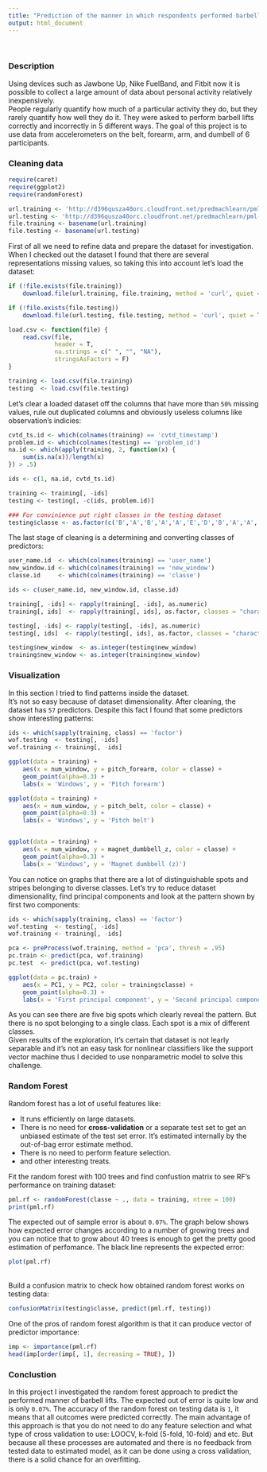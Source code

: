 ```yaml
---
title: "Prediction of the manner in which respondents performed barbell lifts"
output: html_document
---
```

<br/>

### Description

Using devices such as Jawbone Up, Nike FuelBand, and Fitbit now it is possible to collect a large amount of data about personal activity relatively inexpensively. <br/>
People regularly quantify how much of a particular activity they do, but they rarely quantify how well they do it. They were asked to perform barbell lifts correctly and incorrectly in 5 different ways. The goal of this project is to use data from accelerometers on the belt, forearm, arm, and dumbell of 6 participants.

### Cleaning data

```r
require(caret)
require(ggplot2)
require(randomForest)

url.training <- 'http://d396qusza40orc.cloudfront.net/predmachlearn/pml-training.csv'
url.testing <- 'http://d396qusza40orc.cloudfront.net/predmachlearn/pml-testing.csv'
file.training <- basename(url.training)
file.testing <- basename(url.testing)
```

First of all we need to refine data and prepare the dataset for investigation. <br />When I checked out the dataset I found that there are several representations missing values, so taking this into account let's load the dataset:

```r
if (!file.exists(file.training))
    download.file(url.training, file.training, method = 'curl', quiet = T)

if (!file.exists(file.testing))
    download.file(url.testing, file.testing, method = 'curl', quiet = T)

load.csv <- function(file) {
    read.csv(file,
             header = T,
             na.strings = c(" ", "", "NA"),
             stringsAsFactors = F)
}

training <- load.csv(file.training)
testing  <- load.csv(file.testing)
```

Let's clear a loaded dataset off the columns that have more than `50%` missing values, rule out duplicated columns and obviously useless columns like observation's indicies:

```r
cvtd_ts.id <- which(colnames(training) == 'cvtd_timestamp')
problem.id <- which(colnames(testing) == 'problem_id')
na.id <- which(apply(training, 2, function(x) {
    sum(is.na(x))/length(x)
}) > .5)

ids <- c(1, na.id, cvtd_ts.id)

training <- training[, -ids]
testing <- testing[, -c(ids, problem.id)]
```

```r
### For convinience put right classes in the testing dataset
testing$classe <- as.factor(c('B','A','B','A','A','E','D','B','A','A','B','C','B','A','E','E','A','B','B','B'))
```

The last stage of cleaning is a determining and converting classes of predictors:

```r
user_name.id  <- which(colnames(training) == 'user_name')
new_window.id <- which(colnames(training) == 'new_window')
classe.id     <- which(colnames(training) == 'classe')

ids <- c(user_name.id, new_window.id, classe.id)

training[, -ids] <- rapply(training[, -ids], as.numeric)
training[, ids]  <- rapply(training[, ids], as.factor, classes = "character", how = "replace")

testing[, -ids] <- rapply(testing[, -ids], as.numeric)
testing[, ids]  <- rapply(testing[, ids], as.factor, classes = "character", how = "replace")

testing$new_window  <- as.integer(testing$new_window)
training$new_window <- as.integer(training$new_window)
```

### Visualization

In this section I tried to find patterns inside the dataset.<br/> It's not so easy because of dataset dimensionality. After cleaning, the dataset has `57` predictors. Despite this fact I found that some predictors show interesting patterns:

```r
ids <- which(sapply(training, class) == 'factor')
wof.testing  <- testing[, -ids]
wof.training <- training[, -ids]
```

```r
ggplot(data = training) + 
    aes(x = num_window, y = pitch_forearm, color = classe) +
    geom_point(alpha=0.3) + 
    labs(x = 'Windows', y = 'Pitch forearm')

ggplot(data = training) + 
    aes(x = num_window, y = pitch_belt, color = classe) +
    geom_point(alpha=0.3) +
    labs(x = 'Windows', y = 'Pitch belt')


ggplot(data = training) + 
    aes(x = num_window, y = magnet_dumbbell_z, color = classe) +
    geom_point(alpha=0.3) + 
    labs(x = 'Windows', y = 'Magnet dumbbell (z)')
```

You can notice on graphs that there are a lot of distinguishable spots and stripes belonging to diverse classes. Let's try to reduce dataset dimensionality, find principal components and look at the pattern shown by first two components:

```r
ids <- which(sapply(training, class) == 'factor')
wof.testing  <- testing[, -ids]
wof.training <- training[, -ids]

pca <- preProcess(wof.training, method = 'pca', thresh = .95)
pc.train <- predict(pca, wof.training)
pc.test  <- predict(pca, wof.testing)

ggplot(data = pc.train) + 
    aes(x = PC1, y = PC2, color = training$classe) +
    geom_point(alpha=0.3) +
    labs(x = 'First principal component', y = 'Second principal component')
```

As you can see there are five big spots which clearly reveal the pattern. But there is no spot belonging to a single class. Each spot is a mix of different classes. <br/> Given results of the exploration, it's certain that dataset is not learly separable and it's not an easy task for nonlinear classifiers like the support vector machine thus I decided to use nonparametric model to solve this challenge.

### Random Forest

Random forest has a lot of useful features like:

- It runs efficiently on large datasets.
- There is no need for **cross-validation** or a separate test set to get an unbiased estimate of the test set error. It's estimated internally by the out-of-bag error estimate method.
- There is no need to perform feature selection.
- and other interesting treats.
<br/>

Fit the random forest with 100 trees and find confustion matrix to see RF's performance on training dataset:

```r
pml.rf <- randomForest(classe ~ ., data = training, ntree = 100)
print(pml.rf)
```

The expected out of sample error is about `0.07%`. The graph below shows how expected error changes according to a number of growing trees and you can notice that to grow about 40 trees is enough to get the pretty good estimation of perfomance. The black line represents the expected error:

```r
plot(pml.rf)
```

<br/>Build a confusion matrix to check how obtained random forest works on testing data:

```r
confusionMatrix(testing$classe, predict(pml.rf, testing))
```

One of the pros of random forest algorithm is that it can produce vector of predictor importance:

```r
imp <- importance(pml.rf)
head(imp[order(imp[, 1], decreasing = TRUE), ])
```

### Conclustion

In this project I investigated the random forest approach to predict the performed manner of barbell lifts. The expected out of error is quite low and is only `0.07%`. The accuracy of the random forest on testing data is `1`, it means that all outcomes were predicted correctly. The main advantage of this approach is that you do not need to do any feature selection and what type of cross validation to use: LOOCV, k-fold (5-fold, 10-fold) and etc. But because all these processes are automated and there is no feedback from tested data to estimated model, as it can be done using a cross validation, there is a solid chance for an overfitting.

